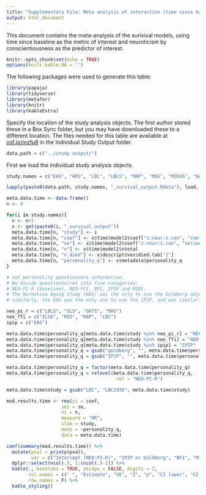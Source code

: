 ```yaml
---
title: "Supplementary File: Meta analysis of interaction (time since baseline as metric)"
output: html_document
---
```

This document contains the meta-analysis of the surivival models, using time since baseline as the metric of interest and neuroticism by conscientiousness as the predictor of interest.

```r
knitr::opts_chunk$set(echo = TRUE)
options(knitr.kable.NA = '')
```

The following packages were used to generate this table: 

```r
library(papaja)
library(tidyverse)
library(metafor)
library(knitr)
library(kableExtra)
```

Specify the location of the study analysis objects. The first author stored these in a Box Sync folder, but you may have downloaded these to a different location. The files needed for this table are available at [osf.io/mzfu9](https://osf.io/mzfu9/) in the Individual Study Output folder.

```r
data.path = c("../study output/")
```

First we load the individual study analysis objects.

```r
study.names = c("EAS", "HRS", "LBC", "LBLS", "MAP", "MAS", "MIDUS", "NAS", "OATS", "ROS", "SLS", "WLS")

lapply(paste0(data.path, study.names, "_survival_output.Rdata"), load, .GlobalEnv)
```


```r
meta.data.time <- data.frame()
n <- 0

for(i in study.names){
  n <- n+1
  x <- get(paste0(i, "_survival_output"))
  meta.data.time[n, "study"] <- i
  meta.data.time[n, "coef"] <- x$time$model2$coef["z.neur:z.con", "coef"]
  meta.data.time[n, "se"] <- x$time$model2$coef["z.neur:z.con", "se(coef)"]
  meta.data.time[n, "n"] <- x$time$model2$ntotal
  meta.data.time[n, "n_died"] <- x$descriptives$died.tab["1"]
  meta.data.time[n, "personality_q"] <- x$metadata$personality_q
}

# set personality questionnare information.
# We divide questionnaires into five categories:
# NEO-PI-R (baseline), NEO-FFI, BFI, IPIP and MIDI.
# The Normative Aging Study (NAS) was the only to use the Goldberg adjectives; this study was excluded from personality moderations
# similarly, the EAS was the only one to use the IPIP, and was similarly excluded

neo_pi_r = c("LBLS", "SLS", "OATS", "MAS")
neo_ffi = c("ILSE", "ROS", "MAP", "LBC")
ipip = c("EAS")

meta.data.time$personality_q[meta.data.time$study %in% neo_pi_r] = "NEO-PI-R"
meta.data.time$personality_q[meta.data.time$study %in% neo_ffi] = "NEO-FFI"
meta.data.time$personality_q[meta.data.time$study %in% ipip] = "IPIP"
meta.data.time$personality_q = gsub("goldberg", "", meta.data.time$personality_q)
meta.data.time$personality_q = gsub("IPIP", "", meta.data.time$personality_q)

meta.data.time$personality_q = factor(meta.data.time$personality_q)
meta.data.time$personality_q = relevel(meta.data.time$personality_q,
                                        ref = "NEO-PI-R")

meta.data.time$study = gsub("LBC", "LBC1936", meta.data.time$study)

mod.results.time <- rma(yi = coef, 
                    sei = se, 
                    ni = n,  
                    measure = "RR",
                    slab = study, 
                    mods = ~personality_q,
                    data = meta.data.time)
```
```r
coef(summary(mod.results.time)) %>%
  mutate(pval = printp(pval),
         var = c("Intercept (NEO-PI-R)", "IPIP or Goldberg", "BFI", "MIDI", "NEO-FFI")) %>%
  dplyr::select(ncol(.), 1:(ncol(.)-1)) %>%
  kable(., booktabs = TRUE, escape = FALSE, digits = 2,
        col.names = c(" ", "Estimate", "SE", "Z", "p", "CI lower", "CI upper"), 
        row.names = F) %>%
  kable_styling()
```

